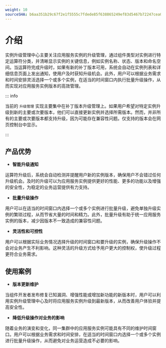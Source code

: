 ```yaml
---
weight: 10
sourceSHA: b6aa351b29c67f2e1f5555c7fdede85f638865249ef83d5467b72247cea0f591
---
```


# 介绍

实例升级管理中心主要关注应用服务实例的升级管理，通过组件类型对实例进行特定运算符分类，并清晰显示实例的关键信息，例如实例名称、状态、版本和命名空间。当运算符完成升级时，如果有新的补丁版本可用，系统会自动在实例列表和详细信息页面上发出通知，使用户及时获知升级机会。此外，用户可以根据业务需求和时间安排灵活选择一个或多个实例，在适当的时间窗口内执行批量升级操作，从而实现对应用服务实例版本的高效管理。

::: info

当前的 `升级管理` 实现主要集中在补丁版本升级管理上。如果用户希望对特定实例升级到新的主要或次要版本，他们可以直接更新实例并选择所需版本。然而，并非所有的主要或次要版本都支持升级，因为可能存在兼容性问题。仅支持的版本会在网页控制台中显示。

:::

## 产品优势

- **智能升级通知**

运算符升级后，系统会自动检测并提醒用户新的实例版本，确保用户不会错过任何升级机会。及时的升级可以为应用服务实例提供更好的性能、更多的功能以及增强的安全性，为稳定的业务运营提供有力支持。

- **批量升级操作**

用户可以在适当的时间窗口内选择一个或多个实例进行批量升级，避免单独升级实例的繁琐过程，从而节省大量的时间和精力。此外，批量升级有助于统一应用服务实例的版本，减少因版本不一致造成的兼容性问题。

- **灵活性和可控性**

用户可以根据实际业务情况选择升级的时间窗口和要升级的实例，确保升级操作不会对业务产生不利影响。这种灵活的升级方式给予用户更大的控制权，使升级过程更符合业务需求。

## 使用案例

- **版本更新维护**

当组件开发者发布修复已知漏洞、增强性能或增加新功能的新版本时，用户可以利用实例升级管理中心及时将应用服务实例升级到最新版本，从而改善用户体验并提高安全性。

- **降低升级操作对业务的影响**

随着业务的演变和变化，同一集群中的应用服务实例可能具有不同的维护时间窗口。用户可以根据业务需求和时间安排，在适当的时间窗口内选择一个或多个实例进行批量升级操作，从而避免对业务运营造成不必要的影响。
